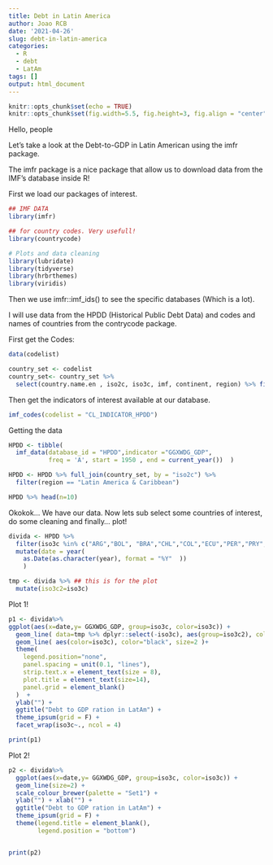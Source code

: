 ```yaml
---
title: Debt in Latin America
author: Joao RCB
date: '2021-04-26'
slug: debt-in-latin-america
categories:
  - R
  - debt
  - LatAm
tags: []
output: html_document
---
```


```r
knitr::opts_chunk$set(echo = TRUE)
knitr::opts_chunk$set(fig.width=5.5, fig.height=3, fig.align = "center") 

```


Hello, people

Let's take a look at the Debt-to-GDP in Latin American using the imfr package.

The imfr package is a nice package that allow us to download data from the IMF's database inside R!

First we load our packages of interest.
```r
## IMF DATA
library(imfr) 

## for country codes. Very usefull!
library(countrycode) 

# Plots and data cleaning
library(lubridate) 
library(tidyverse)
library(hrbrthemes)
library(viridis)

```

Then we use imfr::imf_ids() to see the specific databases (Which is a lot).

I will use data from the HPDD (Historical Public Debt Data) and codes and names of countries from the contrycode package. 


First get the Codes:
```r
data(codelist)

country_set <- codelist
country_set<- country_set %>% 
  select(country.name.en , iso2c, iso3c, imf, continent, region) %>% filter(!is.na(imf) & !is.na(iso2c))


```



Then get the indicators of interest available at our database.
```r
imf_codes(codelist = "CL_INDICATOR_HPDD")

```

Getting the data
```r

HPDD <- tibble(
  imf_data(database_id = "HPDD",indicator ="GGXWDG_GDP",
           freq = 'A', start = 1950 , end = current_year())  ) 

HPDD <- HPDD %>% full_join(country_set, by = "iso2c") %>% 
  filter(region == "Latin America & Caribbean") 

HPDD %>% head(n=10)

```

Okokok... We have our data. Now lets sub select some countries of interest, do some cleaning and finally... plot!



```r

divida <- HPDD %>% 
  filter(iso3c %in% c("ARG","BOL", "BRA","CHL","COL","ECU","PER","PRY","URY","VEN")) %>% 
  mutate(date = year(
    as.Date(as.character(year), format = "%Y"  )) 
    )

tmp <- divida %>% ## this is for the plot
  mutate(iso3c2=iso3c)

```
  

Plot 1!

```r

p1 <- divida%>% 
ggplot(aes(x=date,y= GGXWDG_GDP, group=iso3c, color=iso3c)) +
  geom_line( data=tmp %>% dplyr::select(-iso3c), aes(group=iso3c2), color="grey", size=2, alpha=0.5) +
  geom_line( aes(color=iso3c), color="black", size=2 )+
  theme(
    legend.position="none",
    panel.spacing = unit(0.1, "lines"),
    strip.text.x = element_text(size = 8),
    plot.title = element_text(size=14),
    panel.grid = element_blank()
  )  +
  ylab("") +
  ggtitle("Debt to GDP ration in LatAm") +
  theme_ipsum(grid = F) + 
  facet_wrap(iso3c~., ncol = 4)

print(p1)

```




Plot 2! 

```r

p2 <- divida%>%  
  ggplot(aes(x=date,y= GGXWDG_GDP, group=iso3c, color=iso3c)) +  
  geom_line(size=2) +  
  scale_colour_brewer(palette = "Set1") +  
  ylab("") + xlab("") +  
  ggtitle("Debt to GDP ration in LatAm") +  
  theme_ipsum(grid = F) +  
  theme(legend.title = element_blank(),  
        legend.position = "bottom")


print(p2)
```



